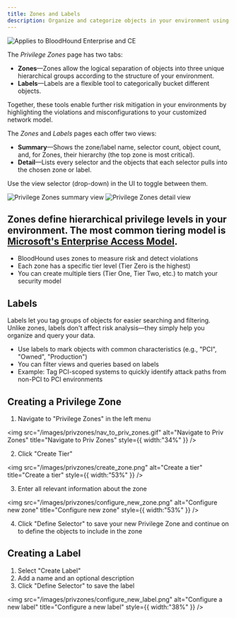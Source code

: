 ```yaml
---
title: Zones and Labels
description: Organize and categorize objects in your environment using Privilege Zones and Labels.
---
```


<img noZoom src="/assets/enterprise-AND-community-edition-pill-tag.svg" alt="Applies to BloodHound Enterprise and CE"/>

The _Privilege Zones_ page has two tabs:

- **Zones**—Zones allow the logical separation of objects into three unique hierarchical groups according to the structure of your environment.
- **Labels**—Labels are a flexible tool to categorically bucket different objects.

Together, these tools enable further risk mitigation in your environments by highlighting the violations and misconfigurations to your customized network model.

The _Zones_ and _Labels_ pages each offer two views:

- **Summary**—Shows the zone/label name, selector count, object count, and, for Zones, their hierarchy (the top zone is most critical).
- **Detail**—Lists every selector and the objects that each selector pulls into the chosen zone or label.

Use the view selector (drop-down) in the UI to toggle between them.

<Tabs>
  <Tab title="Summary View">
    <img
      src="/images/privzones/summary_view.png"
      alt="Privilege Zones summary view"
      title="Privilege Zones summary view"
      style={{ width:"52%" }}
    />
  </Tab>
  <Tab title="Detail View">
    <img
      src="/images/privzones/detail_view.png"
      alt="Privilege Zones detail view"
      title="Privilege Zones detail view"
      style={{ width:"52%" }}
    />
  </Tab>
</Tabs>

## Zones define hierarchical privilege levels in your environment. The most common tiering model is [Microsoft's Enterprise Access Model](https://learn.microsoft.com/en-us/security/privileged-access-workstations/privileged-access-access-model). 

- BloodHound uses zones to measure risk and detect violations
- Each zone has a specific tier level (Tier Zero is the highest)
- You can create multiple tiers (Tier One, Tier Two, etc.) to match your security model

## Labels

Labels let you tag groups of objects for easier searching and filtering. Unlike zones, labels don't affect risk analysis—they simply help you organize and query your data.

- Use labels to mark objects with common characteristics (e.g., "PCI", "Owned", "Production")
- You can filter views and queries based on labels
- Example: Tag PCI-scoped systems to quickly identify attack paths from non-PCI to PCI environments

## Creating a Privilege Zone

1. Navigate to "Privilege Zones" in the left menu

<img
  src="/images/privzones/nav_to_priv_zones.gif"
  alt="Navigate to Priv Zones"
  title="Navigate to Priv Zones"
  style={{ width:"34%" }}
/>

2. Click "Create Tier"

<img
  src="/images/privzones/create_zone.png"
  alt="Create a tier"
  title="Create a tier"
  style={{ width:"53%" }}
/>

3. Enter all relevant information about the zone

<img
  src="/images/privzones/configure_new_zone.png"
  alt="Configure new zone"
  title="Configure new zone"
  style={{ width:"53%" }}
/>

4. Click "Define Selector" to save your new Privilege Zone and continue on to define the objects to include in the zone

## Creating a Label

1. Select "Create Label"
2. Add a name and an optional description
3. Click "Define Selector" to save the label

<img
  src="/images/privzones/configure_new_label.png"
  alt="Configure a new label"
  title="Configure a new label"
  style={{ width:"38%" }}
/>